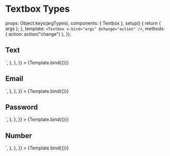 
<Meta id="vue-textbox-types" title="Vue.js Component/Textbox/Types" component={Textbox} argTypes={argTypes} />

# Textbox Types

  props: Object.keys(argTypes),
  components: { Textbox },
  setup() {
    return { args };
  },
  template: `<Textbox v-bind="args" @change="action" />`,
  methods: { action: action("change") },
});

## Text

<Canvas>
  <Story
    name="Textbox Text"
    args={{
      placeholder: "Textbox Text",
      name: "textbox-text",
      id: "textbox-text",
    }}
    parameters={{
      docs: {
        source: {
          code: `<Textbox placeholder="Textbox Text" name="textbox-text" id="textbox-text" type="text"/>`,
        },
      },
    }}
  >
    {Template.bind({})}
  </Story>
</Canvas>

## Email

<Canvas>
  <Story
    name="Textbox Email"
    args={{
      placeholder: "Textbox Email",
      name: "textbox-email",
      id: "textbox-email",
      type: "email",
    }}
    parameters={{
      docs: {
        source: {
          code: `<Textbox placeholder="Textbox Email" name="textbox-email" id="textbox-email" type="email" />`,
        },
      },
    }}
  >
    {Template.bind({})}
  </Story>
</Canvas>

## Password

<Canvas>
  <Story
    name="Textbox Password"
    args={{
      placeholder: "Textbox Password",
      name: "textbox-password",
      id: "textbox-password",
      type: "password",
    }}
    parameters={{
      docs: {
        source: {
          code: `<Textbox placeholder="Textbox Password" name="textbox-password" id="textbox-password" type="password"/>`,
        },
      },
    }}
  >
    {Template.bind({})}
  </Story>
</Canvas>

## Number

<Canvas>
  <Story
    name="Textbox Number"
    args={{
      placeholder: "Textbox Number",
      name: "textbox-number",
      id: "textbox-number",
      type: "number",
    }}
    parameters={{
      docs: {
        source: {
          code: `<Textbox placeholder="Textbox Number" name="textbox-number" id="textbox-number" type="number"/>`,
        },
      },
    }}
  >
    {Template.bind({})}
  </Story>
</Canvas>

<ArgsTable of={Textbox} />
